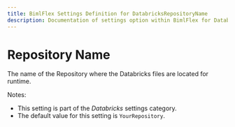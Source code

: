 ---
title: BimlFlex Settings Definition for DatabricksRepositoryName
description: Documentation of settings option within BimlFlex for DatabricksRepositoryName
---
<head>
  <meta name="varigenceProduct" content="BimlFlex"></meta>
  <meta name="varigenceArticleType" content="Reference"></meta>
</head>


# Repository Name

The name of the Repository where the Databricks files are located for runtime.

Notes:

* This setting is part of the *Databricks* settings category.
* The default value for this setting is `YourRepository`.
